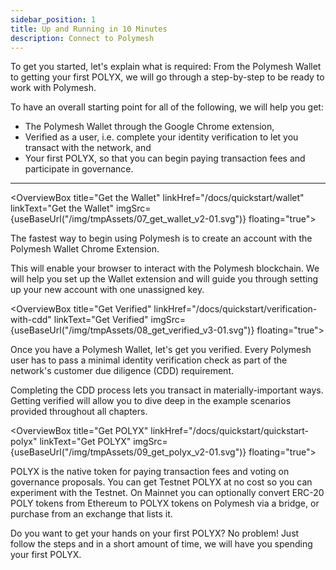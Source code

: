 ```yaml
---
sidebar_position: 1
title: Up and Running in 10 Minutes
description: Connect to Polymesh
---
```



To get you started, let's explain what is required: From the Polymesh Wallet to getting your first POLYX, we will go through a step-by-step to be ready to work with Polymesh.

To have an overall starting point for all of the following, we will help you get:

- The Polymesh Wallet through the Google Chrome extension,
- Verified as a user, i.e. complete your identity verification to let you transact with the network, and
- Your first POLYX, so that you can begin paying transaction fees and participate in governance.

---

<OverviewBox title="Get the Wallet" linkHref="/docs/quickstart/wallet" linkText="Get the Wallet" imgSrc={useBaseUrl("/img/tmpAssets/07_get_wallet_v2-01.svg")} floating="true">

The fastest way to begin using Polymesh is to create an account with the Polymesh Wallet Chrome Extension.

This will enable your browser to interact with the Polymesh blockchain. We will help you set up the Wallet extension and will guide you through setting up your new account with one unassigned key.

</OverviewBox>

<OverviewBox title="Get Verified" linkHref="/docs/quickstart/verification-with-cdd" linkText="Get Verified" imgSrc={useBaseUrl("/img/tmpAssets/08_get_verified_v3-01.svg")} floating="true">

Once you have a Polymesh Wallet, let's get you verified. Every Polymesh user has to pass a minimal identity verification check as part of the network's customer due diligence (CDD) requirement.

Completing the CDD process lets you transact in materially-important ways. Getting verified will allow you to dive deep in the example scenarios provided throughout all chapters.

</OverviewBox>

<OverviewBox title="Get POLYX" linkHref="/docs/quickstart/quickstart-polyx" linkText="Get POLYX" imgSrc={useBaseUrl("/img/tmpAssets/09_get_polyx_v2-01.svg")} floating="true">

POLYX is the native token for paying transaction fees and voting on governance proposals. You can get Testnet POLYX at no cost so you can experiment with the Testnet. On Mainnet you can optionally convert ERC-20 POLY tokens from Ethereum to POLYX tokens on Polymesh via a bridge, or purchase from an exchange that lists it.

Do you want to get your hands on your first POLYX? No problem! Just follow the steps and in a short amount of time, we will have you spending your first POLYX.

</OverviewBox>

